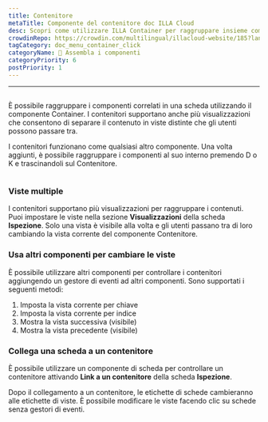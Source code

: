 ```yaml
---
title: Contenitore
metaTitle: Componente del contenitore doc ILLA Cloud
desc: Scopri come utilizzare ILLA Container per raggruppare insieme componenti reltati in una scheda
crowdinRepo: https://crowdin.com/multilingual/illacloud-website/185?languages=it&filter=basic&value=0
tagCategory: doc_menu_container_click
categoryName: 🧬 Assembla i componenti
categoryPriority: 6
postPriority: 1
---
```


* * *

## <h2 hidden>Contenitore</h2>

È possibile raggruppare i componenti correlati in una scheda utilizzando il componente Container. I contenitori supportano anche più visualizzazioni che consentono di separare il contenuto in viste distinte che gli utenti possono passare tra.

I contenitori funzionano come qualsiasi altro componente. Una volta aggiunti, è possibile raggruppare i componenti al suo interno premendo D o K e trascinandoli sul Contenitore.

<img
  src='https://cdn.illacloud.com/official-website/img/docs/assemble/container.png'
  alt=""
/>

### Viste multiple

I contenitori supportano più visualizzazioni per raggruppare i contenuti. Puoi impostare le viste nella sezione **Visualizzazioni** della scheda **Ispezione**. Solo una vista è visibile alla volta e gli utenti passano tra di loro cambiando la vista corrente del componente Contenitore.

### Usa altri componenti per cambiare le viste

È possibile utilizzare altri componenti per controllare i contenitori aggiungendo un gestore di eventi ad altri componenti. Sono supportati i seguenti metodi:

1.  Imposta la vista corrente per chiave
2.  Imposta la vista corrente per indice
3.  Mostra la vista successiva (visibile)
4.  Mostra la vista precedente (visibile)

### Collega una scheda a un contenitore

È possibile utilizzare un componente di scheda per controllare un contenitore attivando **Link a un contenitore** della scheda **Ispezione**.

Dopo il collegamento a un contenitore, le etichette di schede cambieranno alle etichette di viste. È possibile modificare le viste facendo clic su schede senza gestori di eventi. 
